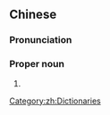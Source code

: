 {{also|大辞林}}
==Chinese==
{{zh-forms|s=大辞林|type=12}}
{{wikipedia|lang=zh}}

===Pronunciation===
{{zh-pron
|m=Dàcílín
|cat=pn
}}

===Proper noun===
{{zh-proper noun}}

# ''{{w|Daijirin}}'' {{gloss|a comprehensive single-volume Japanese dictionary}}

[[Category:zh:Dictionaries]]